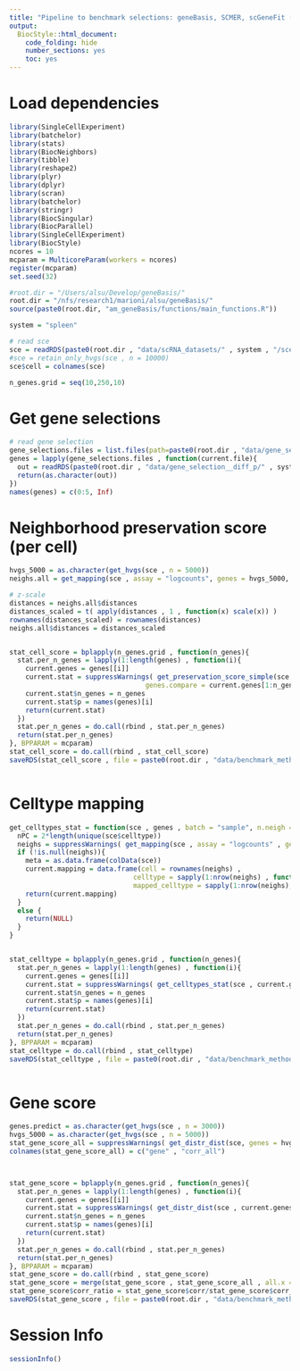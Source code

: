 ```yaml
---
title: "Pipeline to benchmark selections: geneBasis, SCMER, scGeneFit (marker selection) for cell score"
output:
  BiocStyle::html_document:
    code_folding: hide
    number_sections: yes
    toc: yes  
---
```

# Load dependencies

```r


library(SingleCellExperiment)
library(batchelor)
library(stats)
library(BiocNeighbors)
library(tibble)
library(reshape2)
library(plyr)
library(dplyr)
library(scran)
library(batchelor)
library(stringr)
library(BiocSingular)
library(BiocParallel)
library(SingleCellExperiment)
library(BiocStyle)
ncores = 10
mcparam = MulticoreParam(workers = ncores)
register(mcparam)
set.seed(32)

#root.dir = "/Users/alsu/Develop/geneBasis/"
root.dir = "/nfs/research1/marioni/alsu/geneBasis/"
source(paste0(root.dir, "am_geneBasis/functions/main_functions.R"))

system = "spleen"

# read sce 
sce = readRDS(paste0(root.dir , "data/scRNA_datasets/" , system , "/sce_" , system , ".Rds"))
#sce = retain_only_hvgs(sce , n = 10000)
sce$cell = colnames(sce)

n_genes.grid = seq(10,250,10)

```

# Get gene selections


```r


# read gene selection 
gene_selections.files = list.files(path=paste0(root.dir , "data/gene_selection__diff_p/" , system , "/"))
genes = lapply(gene_selections.files , function(current.file){
  out = readRDS(paste0(root.dir , "data/gene_selection__diff_p/" , system , "/" , current.file))
  return(as.character(out))
})
names(genes) = c(0:5, Inf)


```


# Neighborhood preservation score (per cell)

```r


hvgs_5000 = as.character(get_hvgs(sce , n = 5000))
neighs.all = get_mapping(sce , assay = "logcounts", genes = hvgs_5000, batch = "sample", n.neigh = "all", nPC = 50 , get.dist = T , type = "together")

# z-scale
distances = neighs.all$distances
distances_scaled = t( apply(distances , 1 , function(x) scale(x)) )
rownames(distances_scaled) = rownames(distances)
neighs.all$distances = distances_scaled


stat_cell_score = bplapply(n_genes.grid , function(n_genes){
  stat.per_n_genes = lapply(1:length(genes) , function(i){
    current.genes = genes[[i]]
    current.stat = suppressWarnings( get_preservation_score_simple(sce , neighs.all = neighs.all , assay = "logcounts" , genes.all = rownames(sce) , 
                                  genes.compare = current.genes[1:n_genes], batch = "sample", n.neigh = 5 , nPC.all = 50 , nPC.compare = 50) )
    current.stat$n_genes = n_genes
    current.stat$p = names(genes)[i]
    return(current.stat)
  })
  stat.per_n_genes = do.call(rbind , stat.per_n_genes)
  return(stat.per_n_genes)
}, BPPARAM = mcparam)
stat_cell_score = do.call(rbind , stat_cell_score)
saveRDS(stat_cell_score , file = paste0(root.dir , "data/benchmark_method/diff_dist/" , system , "/cell_score.Rds"))



```

# Celltype mapping

```r


get_celltypes_stat = function(sce , genes , batch = "sample", n.neigh = 5){
  nPC = 2*length(unique(sce$celltype))
  neighs = suppressWarnings( get_mapping(sce , assay = "logcounts" , genes = genes, batch = batch, n.neigh = n.neigh, nPC = nPC , get.dist = F , type = "together"))
  if (!is.null(neighs)){
    meta = as.data.frame(colData(sce))
    current.mapping = data.frame(cell = rownames(neighs) ,
                               celltype = sapply(1:nrow(neighs) , function(i) meta$celltype[meta$cell == rownames(neighs)[i]]) ,
                               mapped_celltype = sapply(1:nrow(neighs), function(i) getmode(meta$celltype[match(neighs[i,] , meta$cell)] , 1:n.neigh) ))
    return(current.mapping)
  }
  else {
    return(NULL)
  }
}


stat_celltype = bplapply(n_genes.grid , function(n_genes){
  stat.per_n_genes = lapply(1:length(genes) , function(i){
    current.genes = genes[[i]]
    current.stat = suppressWarnings( get_celltypes_stat(sce , current.genes[1:n_genes] , batch = "sample", n.neigh = 10 ) )
    current.stat$n_genes = n_genes
    current.stat$p = names(genes)[i]
    return(current.stat)
  })
  stat.per_n_genes = do.call(rbind , stat.per_n_genes)
  return(stat.per_n_genes)
}, BPPARAM = mcparam)
stat_celltype = do.call(rbind , stat_celltype)
saveRDS(stat_celltype , file = paste0(root.dir , "data/benchmark_method/diff_dist/" , system , "/celltype_classic.Rds"))



```

# Gene score

```r


genes.predict = as.character(get_hvgs(sce , n = 3000))
hvgs_5000 = as.character(get_hvgs(sce , n = 5000))
stat_gene_score_all = suppressWarnings( get_distr_dist(sce, genes = hvgs_5000, assay = "logcounts" , batch = "sample" , n.neigh = 5 , nPC = 50 , genes.predict = genes.predict , type = "corr") ) 
colnames(stat_gene_score_all) = c("gene" , "corr_all")



stat_gene_score = bplapply(n_genes.grid , function(n_genes){
  stat.per_n_genes = lapply(1:length(genes) , function(i){
    current.genes = genes[[i]]
    current.stat = suppressWarnings( get_distr_dist(sce , current.genes[1:n_genes] , assay = "logcounts" , batch = "sample", n.neigh = 5 , nPC= 50 , genes.predict = genes.predict , type = "corr" ) )
    current.stat$n_genes = n_genes
    current.stat$p = names(genes)[i]
    return(current.stat)
  })
  stat.per_n_genes = do.call(rbind , stat.per_n_genes)
  return(stat.per_n_genes)
}, BPPARAM = mcparam)
stat_gene_score = do.call(rbind , stat_gene_score)
stat_gene_score = merge(stat_gene_score , stat_gene_score_all , all.x = T , all.y = F)
stat_gene_score$corr_ratio = stat_gene_score$corr/stat_gene_score$corr_all
saveRDS(stat_gene_score , file = paste0(root.dir , "data/benchmark_method/diff_dist/" , system , "/gene_score.Rds"))


```



# Session Info

```r
sessionInfo()
```
